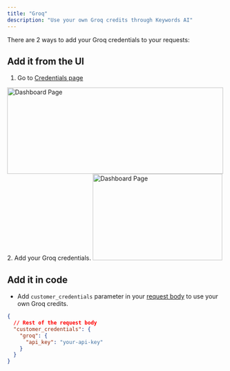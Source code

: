 ```yaml
---
title: "Groq"
description: "Use your own Groq credits through Keywords AI"
---
```


There are 2 ways to add your Groq credentials to your requests:
## Add it from the UI 
1. Go to [Credentials page](https://platform.keywordsai.co/platform/api/credentials)
<img height="200" width="500"  src="/images/bring-own-key.png" alt="Dashboard Page"/>
2. Add your Groq credentials.
<img height="200" width="300"  src="/images/providers/groq.png" alt="Dashboard Page"/>

## Add it in code
- Add `customer_credentials` parameter in your [request body](/api-endpoints/proxy-endpoints/chat-completions) to use your own Groq credits.

```json
{
  // Rest of the request body
  "customer_credentials": {
    "groq": {
      "api_key": "your-api-key"
    }
  }
}
```
